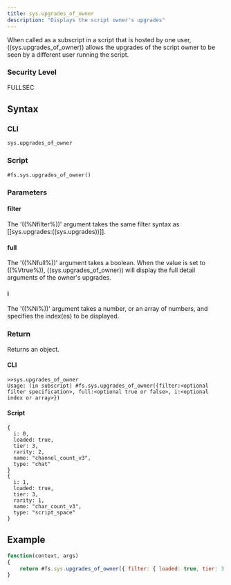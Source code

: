 ```yaml
---
title: sys.upgrades_of_owner
description: "Displays the script owner's upgrades"
---
```


When called as a subscript in a script that is hosted by one user, ((sys.upgrades_of_owner)) allows the upgrades of the script owner to be seen by a different user running the script.

### Security Level

FULLSEC

## Syntax

### CLI

```
sys.upgrades_of_owner
```

### Script

```
#fs.sys.upgrades_of_owner()
```

### Parameters

#### filter

The '((%Nfilter%))' argument takes the same filter syntax as [[sys.upgrades:((sys.upgrades))]].

#### full

The '((%Nfull%))' argument takes a boolean. When the value is set to ((%Vtrue%)), ((sys.upgrades_of_owner)) will display the full detail arguments of the owner's upgrades.

#### i

The '((%Ni%))' argument takes a number, or an array of numbers, and specifies the index(es) to be displayed.

### Return

Returns an object.

#### CLI

```
>>sys.upgrades_of_owner
Usage: (in subscript) #fs.sys.upgrades_of_owner({filter:<optional filter specification>, full:<optional true or false>, i:<optional index or array>})
```

#### Script

```
{
  i: 0,
  loaded: true,
  tier: 3,
  rarity: 2,
  name: "channel_count_v3",
  type: "chat"
}
{
  i: 1,
  loaded: true,
  tier: 3,
  rarity: 1,
  name: "char_count_v3",
  type: "script_space"
}
```

## Example

```js
function(context, args)
{
	return #fs.sys.upgrades_of_owner({ filter: { loaded: true, tier: 3 } })
}
```
